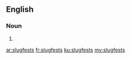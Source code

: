 ==English==

===Noun===
{{head|en|noun plural form}}

# {{plural of|slugfest|lang=en}}

[[ar:slugfests]]
[[fr:slugfests]]
[[ku:slugfests]]
[[my:slugfests]]